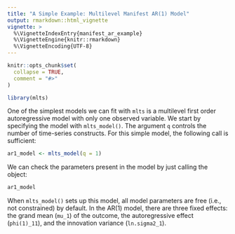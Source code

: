 ```yaml
---
title: "A Simple Example: Multilevel Manifest AR(1) Model"
output: rmarkdown::html_vignette
vignette: >
  %\VignetteIndexEntry{manifest_ar_example}
  %\VignetteEngine{knitr::rmarkdown}
  %\VignetteEncoding{UTF-8}
---
```


```r
knitr::opts_chunk$set(
  collapse = TRUE,
  comment = "#>"
)
```

```r
library(mlts)
```

One of the simplest models we can fit with `mlts` is a multilevel first order autoregressive model with only one observed variable. We start by specifying the model with `mlts_model()`. The argument `q` controls the number of time-series constructs. For this simple model, the following call is sufficient:

```r
ar1_model <- mlts_model(q = 1)
```

We can check the parameters present in the model by just calling the object:

```r
ar1_model
```

When `mlts_model()` sets up this model, all model parameters are free (i.e., not constrained) by default. In the AR(1) model, there are three fixed effects: the grand mean (`mu_1`) of the outcome, the autoregressive effect (`phi(1)_11`), and the innovation variance (`ln.sigma2_1`).
